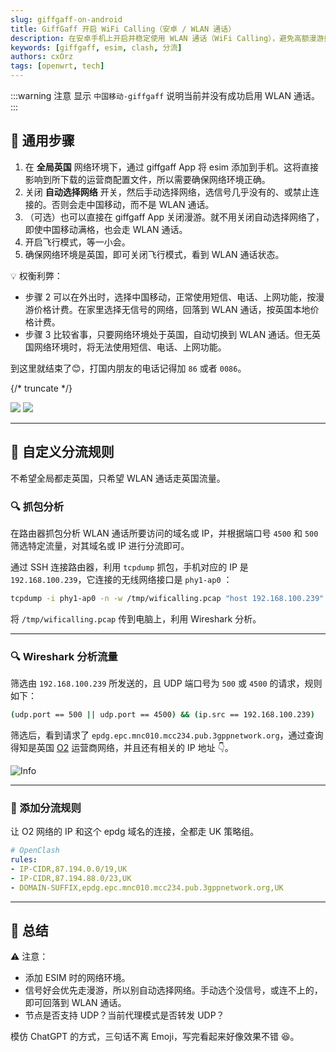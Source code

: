 ```yaml
---
slug: giffgaff-on-android
title: GiffGaff 开启 WiFi Calling（安卓 / WLAN 通话）
description: 在安卓手机上开启并稳定使用 WLAN 通话（WiFi Calling），避免高额漫游费。通过 OpenClash 为 GiffGaff WLAN 通话定制分流规则，确保流量走英国节点，告别漫游，享受本地资费。
keywords: [giffgaff, esim, clash, 分流]
authors: cxOrz
tags: [openwrt, tech]
---
```


:::warning 注意
显示 `中国移动-giffgaff` 说明当前并没有成功启用 WLAN 通话。
:::

## 🧩 通用步骤

1. 在 **全局英国** 网络环境下，通过 giffgaff App 将 esim 添加到手机。这将直接影响到所下载的运营商配置文件，所以需要确保网络环境正确。
2. 关闭 **自动选择网络** 开关，然后手动选择网络，选信号几乎没有的、或禁止连接的。否则会走中国移动，而不是 WLAN 通话。
3. （可选）也可以直接在 giffgaff App 关闭漫游。就不用关闭自动选择网络了，即使中国移动满格，也会走 WLAN 通话。
4. 开启飞行模式，等一小会。
5. 确保网络环境是英国，即可关闭飞行模式，看到 WLAN 通话状态。

💡 权衡利弊：

- 步骤 2 可以在外出时，选择中国移动，正常使用短信、电话、上网功能，按漫游价格计费。在家里选择无信号的网络，回落到 WLAN 通话，按英国本地价格计费。
- 步骤 3 比较省事，只要网络环境处于英国，自动切换到 WLAN 通话。但无英国网络环境时，将无法使用短信、电话、上网功能。

到这里就结束了😊，打国内朋友的电话记得加 `86` 或者 `0086`。

{/* truncate */}

<div style={{display:'flex',gap:8}}>
  <img src={require("./screenshot1.webp").default} style={{width:0,flex:1}} />
  <img src={require("./screenshot2.webp").default} style={{width:0,flex:1}} />
</div>

<hr/>

## 🧠 自定义分流规则

不希望全局都走英国，只希望 WLAN 通话走英国流量。

### 🔍 抓包分析

在路由器抓包分析 WLAN 通话所要访问的域名或 IP，并根据端口号 `4500` 和 `500` 筛选特定流量，对其域名或 IP 进行分流即可。

通过 SSH 连接路由器，利用 `tcpdump` 抓包，手机对应的 IP 是 `192.168.100.239`，它连接的无线网络接口是 `phy1-ap0` ：

```bash
tcpdump -i phy1-ap0 -n -w /tmp/wificalling.pcap "host 192.168.100.239"
```

将 `/tmp/wificalling.pcap` 传到电脑上，利用 Wireshark 分析。

<hr/>

### 🔍 Wireshark 分析流量

筛选由 `192.168.100.239` 所发送的，且 UDP 端口号为 `500` 或 `4500` 的请求，规则如下：

```bash
(udp.port == 500 || udp.port == 4500) && (ip.src == 192.168.100.239)
```

筛选后，看到请求了 `epdg.epc.mnc010.mcc234.pub.3gppnetwork.org`，通过查询得知是英国 [O2](https://www.netify.ai/resources/hostnames/epdg.epc.mnc010.mcc234.pub.3gppnetwork.org) 运营商网络，并且还有相关的 IP 地址 👇。

![Info](domain-info.webp)

<hr/>

### 🎯 添加分流规则

让 O2 网络的 IP 和这个 epdg 域名的连接，全都走 UK 策略组。

```yaml
# OpenClash
rules:
- IP-CIDR,87.194.0.0/19,UK
- IP-CIDR,87.194.88.0/23,UK
- DOMAIN-SUFFIX,epdg.epc.mnc010.mcc234.pub.3gppnetwork.org,UK
```

<hr/>

## 📌 总结

⚠️ 注意：

- 添加 ESIM 时的网络环境。
- 信号好会优先走漫游，所以别自动选择网络。手动选个没信号，或连不上的，即可回落到 WLAN 通话。
- 节点是否支持 UDP？当前代理模式是否转发 UDP？

模仿 ChatGPT 的方式，三句话不离 Emoji，写完看起来好像效果不错 😆。
